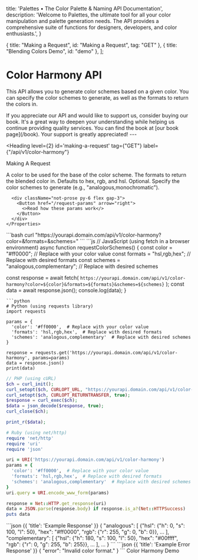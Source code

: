 
  title: 'Palettes • The Color Palette & Naming API Documentation',
  description:
    'Welcome to Palettes, the ultimate tool for all your color manipulation and palette generation needs. The API provides a comprehensive suite of functions for designers, developers, and color enthusiasts.',
}

  { title: "Making a Request", id: "Making a Request", tag: "GET" },
  { title: "Blending Colors Demo", id: "demo" },
];


# Color Harmony API

This API allows you to generate color schemes based on a given color. You can specify the color schemes to generate, as well as the formats to return the colors in.

<Note>
  If you appreciate our API and would like to support us, consider buying our book. It's a great way to deepen your understanding while helping us continue providing quality services. You can find the book at [our book page](/book). Your support is greatly appreciated!
</Note>
---

<Heading
  level={2}
  id='making-a-request'
  tag={"GET"}
  label={"/api/v1/color-harmony"}
>
  Making A Request
</Heading>
<Row>
  <Col>
    <Properties>
      <Property name="colors" type="string">
        A color to be used for the base of the color scheme.
      </Property>
      <Property name="formats" type="string || string[] || undefined">
        The formats to return the blended color in. Defaults to hex, rgb, and hsl.
      </Property>
      <Property name="schemes" type="string || string[] || undefined">
        Optional. Specify the color schemes to generate (e.g., "analogous,monochromatic").
      </Property>

      <div className="not-prose py-6 flex gap-3">
        <Button href="/request-params" arrow="right">
          <>Read how these params work</>
        </Button>
      </div>
    </Properties>

  </Col>
  <Col sticky>

<CodeGroup title="Making a request">
  ```bash
  curl "https://yourapi.domain.com/api/v1/color-harmony?color=<COLOR_VALUE>&formats=<FORMATS>&schemes=<SCHEMES>"
  ```
  ```js
  // JavaScript (using fetch in a browser environment)
  async function requestColorSchemes() {
    const color = "#ff0000"; // Replace with your color value
    const formats = "hsl,rgb,hex"; // Replace with desired formats
    const schemes = "analogous,complementary"; // Replace with desired schemes

const response = await fetch(
`https://yourapi.domain.com/api/v1/color-harmony?color=${color}&formats=${formats}&schemes=${schemes}`
);
const data = await response.json();
console.log(data);
}

````
```python
# Python (using requests library)
import requests

params = {
  'color': '#ff0000',  # Replace with your color value
  'formats': 'hsl,rgb,hex',  # Replace with desired formats
  'schemes': 'analogous,complementary'  # Replace with desired schemes
}

response = requests.get('https://yourapi.domain.com/api/v1/color-harmony', params=params)
data = response.json()
print(data)
````

```php
// PHP (using cURL)
$ch = curl_init();
curl_setopt($ch, CURLOPT_URL, "https://yourapi.domain.com/api/v1/color-harmony?color=%23ff0000&formats=hsl,rgb,hex&schemes=analogous,complementary");
curl_setopt($ch, CURLOPT_RETURNTRANSFER, true);
$response = curl_exec($ch);
$data = json_decode($response, true);
curl_close($ch);

print_r($data);
```

```ruby
# Ruby (using net/http)
require 'net/http'
require 'uri'
require 'json'

uri = URI('https://yourapi.domain.com/api/v1/color-harmony')
params = {
  'color': '#ff0000',  # Replace with your color value
  'formats': 'hsl,rgb,hex',  # Replace with desired formats
  'schemes': 'analogous,complementary'  # Replace with desired schemes
}
uri.query = URI.encode_www_form(params)

response = Net::HTTP.get_response(uri)
data = JSON.parse(response.body) if response.is_a?(Net::HTTPSuccess)
puts data
```

</CodeGroup>
    ```json {{ 'title': 'Example Response' }}
    {
      "analogous": [
        {"hsl": {"h": 0, "s": 100, "l": 50}, "hex": "#ff0000", "rgb": {"r": 255, "g": 0, "b": 0}},
        ...
      ],
      "complementary": [
        {"hsl": {"h": 180, "s": 100, "l": 50}, "hex": "#00ffff", "rgb": {"r": 0, "g": 255, "b": 255}},
        ...
      ],
      ...
    }
    ```
    ```json {{ 'title': 'Example Error Response' }}
    {
      "error": "Invalid color format."
    }
    ```
  </Col>
</Row>

<Heading level={2} id="color-harmony-demo">
  Color Harmony Demo
</Heading>

<ColorHarmonyDemo />